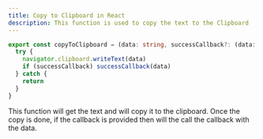 ```yaml
---
title: Copy to Clipboard in React
description: This function is used to copy the text to the Clipboard
---
```


```ts
export const copyToClipboard = (data: string, successCallback?: (data: any) => void): void => {
  try {
    navigator.clipboard.writeText(data)
    if (successCallback) successCallback(data)
  } catch {
    return
  }
}
```

This function will get the text and will copy it to the clipboard. Once the copy is done, if the
callback is provided then will the call the callback with the data.

